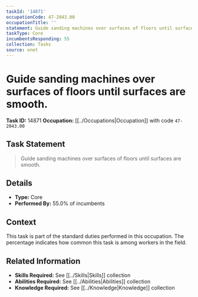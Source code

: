 ```yaml
---
taskId: '14871'
occupationCode: 47-2043.00
occupationTitle: ''
statement: Guide sanding machines over surfaces of floors until surfaces are smooth.
taskType: Core
incumbentsResponding: 55
collection: Tasks
source: onet
---
```

# Guide sanding machines over surfaces of floors until surfaces are smooth.

**Task ID:** 14871
**Occupation:** [[../Occupations|Occupation]] with code `47-2043.00`

## Task Statement

> Guide sanding machines over surfaces of floors until surfaces are smooth.

## Details

- **Type:** Core
- **Performed By:** 55.0% of incumbents

## Context

This task is part of the standard duties performed in this occupation. The percentage indicates how common this task is among workers in the field.

## Related Information

- **Skills Required:** See [[../Skills|Skills]] collection
- **Abilities Required:** See [[../Abilities|Abilities]] collection
- **Knowledge Required:** See [[../Knowledge|Knowledge]] collection
